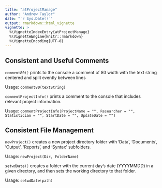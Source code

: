 ```yaml
---
title: "atProjectManage"
author: "Andrew Taylor"
date: "`r Sys.Date()`"
output: rmarkdown::html_vignette
vignette: >
  %\VignetteIndexEntry{atProjectManage}
  %\VignetteEngine{knitr::rmarkdown}
  %\VignetteEncoding{UTF-8}
---
```


## Consistent and Useful Comments

`comment80()` prints to the console a comment of 80 width with the text string centered and split evently between lines

Usage: `comment80(textString)`



`commentProjectInfo()` prints a comment to the console that includes relevant project information.

Usage: `commentProjectInfo(ProjectName = "", Researcher = "", Statistician = "", StartDate = "", UpdateDate = "")`



## Consistent File Management

`newProject()` creates a new project directory folder with 'Data', 'Documents', 'Output', 'Reports', and 'Syntax' subfolders.

Usage: `newProject(Dir, FolderName)`



`setwdDate()` creates a folder with the current day's date (YYYYMMDD) in a given directory, and then sets the working directory to that folder.

Usage: `setwdDate(path)`
